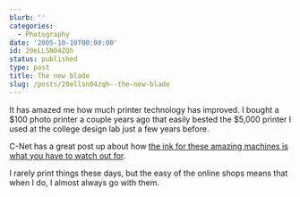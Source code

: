 ```yaml
---
blurb: ''
categories:
  - Photography
date: '2005-10-10T00:00:00'
id: 20eLLSN04ZQh
status: published
type: post
title: The new blade
slug: /posts/20ellsn04zqh--the-new-blade
---
```


It has amazed me how much printer technology has improved. I bought a $100 photo printer a couple years ago that easily bested the $5,000 printer I used at the college design lab just a few years before.
  
C-Net has a great post up about how [the ink for these amazing machines is what you have to watch out for](http://news.com.com/Why+do-it-yourself+photo+printing+doesnt+add+up/2100-1040_3-5891575.html).

I rarely print things these days, but the easy of the online shops means that when I do, I almost always go with them.  
